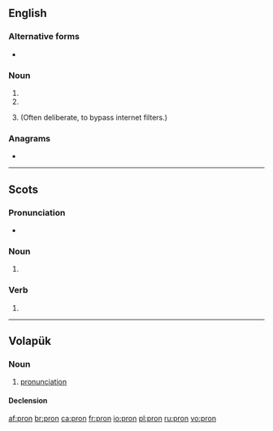 {{also|proň|pr0n|pron.}}
==English==

===Alternative forms===
* {{l|en|pr0n}} {{qualifier|misspelling of porn}}

===Noun===
{{en-noun}}

# {{abbreviation of|pronoun|lang h=en}}
# {{abbreviation of|pronunciation|lang=en}}
# {{lb|en|Internet|leet}} {{misspelling of|porn|lang=en}} (Often deliberate, to bypass internet filters.)

===Anagrams===
* {{l|en|porn}}

----

==Scots==

===Pronunciation===
* {{IPA|[pron]|lang=sco}}

===Noun===
{{sco-noun}}

# {{alternative form of|pran|lang=sco}}

===Verb===
{{sco-verb|prons|pronnin|pronnit|pronnit}}

# {{alternative form of|pran|lang=sco}}

----

==Volapük==

===Noun===
{{vo-noun}}

# [[pronunciation]]

====Declension====
{{vo-decl-noun}}

[[af:pron]]
[[br:pron]]
[[ca:pron]]
[[fr:pron]]
[[io:pron]]
[[pl:pron]]
[[ru:pron]]
[[vo:pron]]